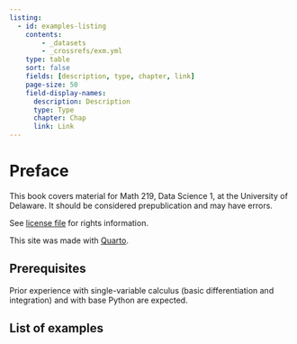 ```yaml
---
listing: 
  - id: examples-listing
    contents: 
        - _datasets
        - _crossrefs/exm.yml
    type: table
    sort: false
    fields: [description, type, chapter, link]
    page-size: 50
    field-display-names: 
      description: Description
      type: Type
      chapter: Chap
      link: Link
---
```


# Preface {.unnumbered}

This book covers material for Math 219, Data Science 1, at the University of Delaware. It should be considered prepublication and may have errors. 

See [license file](https://raw.githubusercontent.com/UD-Math-Data-Science-1/book/main/LICENSE) for rights information.

This site was made with [Quarto](https://quarto.org/docs/books).
<!-- 
{{< video https://www.dropbox.com/s/v9rqof1j77i98x5/Book_intro.mp4?raw=1 >}} -->

## Prerequisites

Prior experience with single-variable calculus (basic differentiation and integration) and with base Python are expected.

## List of examples

::: {#examples-listing}
:::
